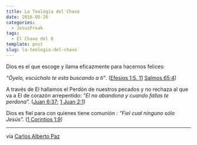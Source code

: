 ```yaml
---
title: La Teología del Chavo
date: 2016-05-26
categories:
  - JesusFreak
tags:
  - El Chavo del 8
template: post
slug: la-teologia-del-chavo
---
```


Dios es el que escoge y llama eficazmente para hacernos felices:

_“Óyelo, escúchalo te esta buscando a ti”_. ([Efesios 1:5, 11](https://www.biblegateway.com/passage/?search=Efesios+1%3A5%2C+11&version=LBLA) [Salmos 65:4](https://www.biblegateway.com/passage/?search=Salmos+65%3A4&version=LBLA))

A través de El hallamos el Perdón de nuestros pecados y no rechaza al que va a El de corazón arrepentido: _“El no abandona y cuando fallas te perdona”._ ([Juan 6:37](https://www.biblegateway.com/passage/?search=Juan+6%3A37&version=LBLA); [1 Juan 2:1](https://www.biblegateway.com/passage/?search=1+Juan+2%3A1&version=LBLA))

Dios es fiel para con quienes tiene comunión : _“Fiel cual ninguno sólo Jesús”._ ([1 Corintios 1:9](https://www.biblegateway.com/passage/?search=1+Corintios+1%3A9&version=LBLA))

---

vía [Carlos Alberto
Paz](https://medium.com/u/b37af0045b8b)
